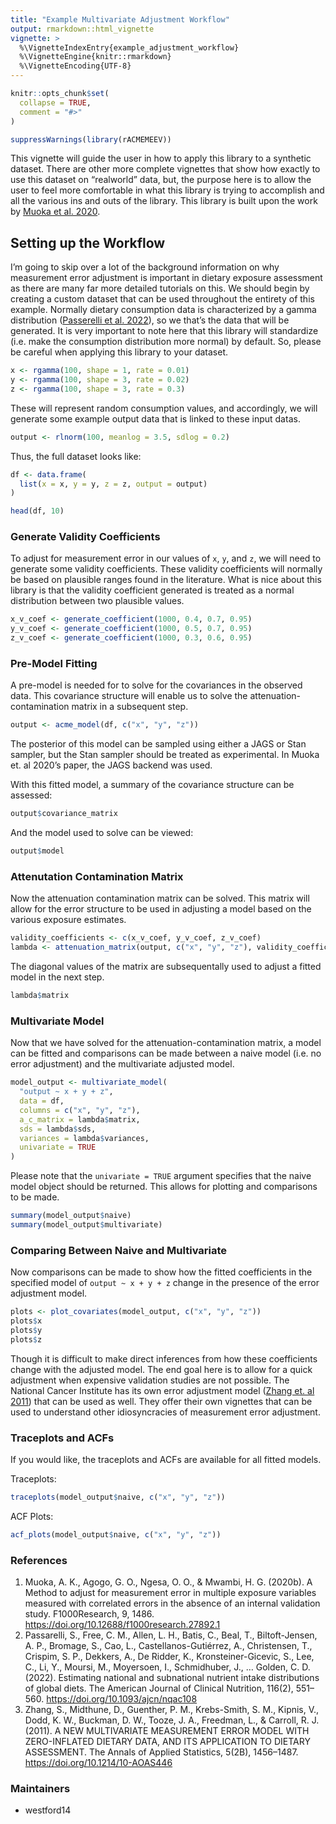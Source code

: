 ```yaml
---
title: "Example Multivariate Adjustment Workflow"
output: rmarkdown::html_vignette
vignette: >
  %\VignetteIndexEntry{example_adjustment_workflow}
  %\VignetteEngine{knitr::rmarkdown}
  %\VignetteEncoding{UTF-8}
---
```


```r
knitr::opts_chunk$set(
  collapse = TRUE,
  comment = "#>"
)
```

```r
suppressWarnings(library(rACMEMEEV))
```

This vignette will guide the user in how to apply this library to a synthetic dataset.
There are other more complete vignettes that show how exactly to use this dataset on
"realworld" data, but, the purpose here is to allow the user to feel more comfortable in
what this library is trying to accomplish and all the various ins and outs of the library.
This library is built upon the work by [Muoka et al. 2020](#References).

## Setting up the Workflow

I'm going to skip over a lot of the background information on why measurement error
adjustment is important in dietary exposure assessment as there are many far more detailed
tutorials on this. We should begin by creating a custom dataset that can be used throughout
the entirety of this example. Normally dietary consumption data is characterized by a
gamma distribution ([Passerelli et al. 2022](#References)), so we that's the data that will be generated.
It is very important to note here that this library will standardize (i.e. make the
consumption distribution more normal) by default. So, please be careful when applying
this library to your dataset.

```r
x <- rgamma(100, shape = 1, rate = 0.01)
y <- rgamma(100, shape = 3, rate = 0.02)
z <- rgamma(100, shape = 3, rate = 0.3)
```

These will represent random consumption values, and accordingly, we will generate some
example output data that is linked to these input datas.

```r
output <- rlnorm(100, meanlog = 3.5, sdlog = 0.2)
```

Thus, the full dataset looks like:

```r
df <- data.frame(
  list(x = x, y = y, z = z, output = output)
)

head(df, 10)
```

### Generate Validity Coefficients

To adjust for measurement error in our values of `x`, `y`, and `z`, we will need to
generate some validity coefficients. These validity coefficients will normally be based
on plausible ranges found in the literature. What is nice about this library is that
the validity coefficient generated is treated as a normal distribution between two 
plausible values.

```r
x_v_coef <- generate_coefficient(1000, 0.4, 0.7, 0.95)
y_v_coef <- generate_coefficient(1000, 0.5, 0.7, 0.95)
z_v_coef <- generate_coefficient(1000, 0.3, 0.6, 0.95)
```

### Pre-Model Fitting

A pre-model is needed for to solve for the covariances in the observed data. This covariance
structure will enable us to solve the attenuation-contamination matrix in a subsequent step.

```r
output <- acme_model(df, c("x", "y", "z"))
```

The posterior of this model can be sampled using either a JAGS or Stan sampler, but 
the Stan sampler should be treated as experimental. In Muoka et. al 2020's paper, the JAGS
backend was used. 

With this fitted model, a summary of the covariance structure can be assessed:

```r
output$covariance_matrix
```

And the model used to solve can be viewed:

```r
output$model
```

### Attenutation Contamination Matrix

Now the attenuation contamination matrix can be solved. This matrix will allow for the
error structure to be used in adjusting a model based on the various exposure estimates.

```r
validity_coefficients <- c(x_v_coef, y_v_coef, z_v_coef)
lambda <- attenuation_matrix(output, c("x", "y", "z"), validity_coefficients)
```

The diagonal values of the matrix are subsequentally used to adjust a fitted model in
the next step.

```r
lambda$matrix
```

### Multivariate Model

Now that we have solved for the attenuation-contamination matrix, a model can be fitted
and comparisons can be made between a naive model (i.e. no error adjustment) and the
multivariate adjusted model.

```r
model_output <- multivariate_model(
  "output ~ x + y + z",
  data = df,
  columns = c("x", "y", "z"),
  a_c_matrix = lambda$matrix,
  sds = lambda$sds,
  variances = lambda$variances,
  univariate = TRUE
)
```

Please note that the `univariate = TRUE` argument specifies that the naive model object 
should be returned. This allows for plotting and comparisons to be made.

```r
summary(model_output$naive)
summary(model_output$multivariate)
```

### Comparing Between Naive and Multivariate

Now comparisons can be made to show how the fitted coefficients in the specified 
model of `output ~ x + y + z` change in the presence of the error adjustment model.

```r
plots <- plot_covariates(model_output, c("x", "y", "z"))
plots$x
plots$y
plots$z
```

Though it is difficult to make direct inferences from how these coefficients change
with the adjusted model. The end goal here is to allow for a quick adjustment
when expensive validation studies are not possible. The National Cancer Institute
has its own error adjustment model ([Zhang et. al 2011](#References)) that can be
used as well. They offer their own vignettes that can be used to understand 
other idiosyncracies of measurement error adjustment. 

### Traceplots and ACFs

If you would like, the traceplots and ACFs are available for all fitted models.

Traceplots:
```r
traceplots(model_output$naive, c("x", "y", "z"))
```

ACF Plots:
```r
acf_plots(model_output$naive, c("x", "y", "z"))
```

### References
1. Muoka, A. K., Agogo, G. O., Ngesa, O. O., & Mwambi, H. G. (2020b). A
    Method to adjust for measurement error in multiple exposure
    variables measured with correlated errors in the absence of an
    internal validation study. F1000Research, 9, 1486.
    <https://doi.org/10.12688/f1000research.27892.1>
2. Passarelli, S., Free, C. M., Allen, L. H., Batis, C., Beal, T., Biltoft-Jensen,
    A. P., Bromage, S., Cao, L., Castellanos-Gutiérrez, A., Christensen, T., Crispim,
    S. P., Dekkers, A., De Ridder, K., Kronsteiner-Gicevic, S., Lee, C., Li, Y.,
    Moursi, M., Moyersoen, I., Schmidhuber, J., … Golden, C. D. (2022). 
    Estimating national and subnational nutrient intake distributions of global diets.
    The American Journal of Clinical Nutrition, 116(2), 551–560.
    <https://doi.org/10.1093/ajcn/nqac108>
3. Zhang, S., Midthune, D., Guenther, P. M., Krebs-Smith, S. M., Kipnis,
    V., Dodd, K. W., Buckman, D. W., Tooze, J. A., Freedman, L., & Carroll, R. J. (2011).
    A NEW MULTIVARIATE MEASUREMENT ERROR MODEL WITH ZERO-INFLATED DIETARY DATA, AND
    ITS APPLICATION TO DIETARY ASSESSMENT. The Annals of Applied Statistics, 5(2B),
    1456–1487. <https://doi.org/10.1214/10-AOAS446>



### Maintainers
* westford14